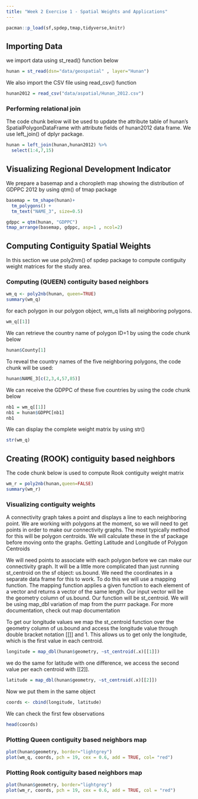 ```yaml
---
title: "Week 2 Exercise 1 - Spatial Weights and Applications"
---
```


```r
pacman::p_load(sf,spdep,tmap,tidyverse,knitr)
```

## Importing Data 

we import data using st_read() function below

```r
hunan = st_read(dsn="data/geospatial" , layer="Hunan")
```

We also import the CSV file using read_csv() function

```r
hunan2012 = read_csv("data/aspatial/Hunan_2012.csv")
```

### Performing relational join

The code chunk below will be used to update the attribute table of hunan's SpatialPolygonDataFrame with attribute fields of hunan2012 data frame. We use left_join() of dplyr package.

```r
hunan = left_join(hunan,hunan2012) %>%
  select(1:4,7,15)
```

## Visualizing Regional Development Indicator

We prepare a basemap and a choropleth map showing the distribution of GDPPC 2012 by using qtm() of tmap package

```r
basemap = tm_shape(hunan)+
  tm_polygons() +
  tm_text("NAME_3", size=0.5)

gdppc = qtm(hunan, "GDPPC")
tmap_arrange(basemap, gdppc, asp=1 , ncol=2)
```

## Computing Contiguity Spatial Weights 

In this section we use poly2nm() of spdep package to compute contiguity weight matrices for the study area.

### Computing (QUEEN) contiguity based neighbors 

```r
wm_q <- poly2nb(hunan, queen=TRUE)
summary(wm_q)
```

for each polygon in our polygon object, wm_q lists all neighboring polygons.

```r
wm_q[[1]]
```

We can retrieve the country name of polygon ID=1 by using the code chunk below

```r
hunan$County[1]
```

To reveal the country names of the five neighboring polygons, the code chunk will be used:

```r
hunan$NAME_3[c(2,3,4,57,85)]
```

We can receive the GDPPC of these five countries by using the code chunk below

```r
nb1 = wm_q[[1]]
nb1 = hunan$GDPPC[nb1]
nb1
```

We can display the complete weight matrix by using str()

```r
str(wm_q)
```

## Creating (ROOK) contiguity based neighbors

The code chunk below is used to compute Rook contiguity weight matrix

```r
wm_r = poly2nb(hunan,queen=FALSE)
summary(wm_r)
```

### Visualizing contiguity weights

A connectivity graph takes a point and displays a line to each neighboring point. We are working with polygons at the moment, so we will need to get points in order to make our connectivity graphs. The most typically method for this will be polygon centroids. We will calculate these in the sf package before moving onto the graphs. Getting Latitude and Longitude of Polygon Centroids

We will need points to associate with each polygon before we can make our connectivity graph. It will be a little more complicated than just running st_centroid on the sf object: us.bound. We need the coordinates in a separate data frame for this to work. To do this we will use a mapping function. The mapping function applies a given function to each element of a vector and returns a vector of the same length. Our input vector will be the geometry column of us.bound. Our function will be st_centroid. We will be using map_dbl variation of map from the purrr package. For more documentation, check out map documentation

To get our longitude values we map the st_centroid function over the geometry column of us.bound and access the longitude value through double bracket notation \[\[\]\] and 1. This allows us to get only the longitude, which is the first value in each centroid.

```r
longitude = map_dbl(hunan$geometry, ~st_centroid(.x)[[1]])
```

we do the same for latitude with one difference, we access the second value per each centroid with \[\[2\]\].

```r
latitude = map_dbl(hunan$geometry, ~st_centroid(.x)[[2]])
```

Now we put them in the same object

```r
coords <- cbind(longitude, latitude)
```

We can check the first few observations

```r
head(coords)
```

### Plotting Queen contiguity based neighbors map

```r
plot(hunan$geometry, border="lightgrey")
plot(wm_q, coords, pch = 19, cex = 0.6, add = TRUE, col= "red")
```

### Plotting Rook contiguity based neighbors map

```r
plot(hunan$geometry, border="lightgrey")
plot(wm_r, coords, pch = 19, cex = 0.6, add = TRUE, col = "red")
```
